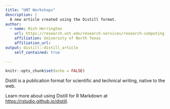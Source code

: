 ```yaml
---
title: "UNT Workshops"
description: |
  A new article created using the Distill format.
author:
  - name: Rich Herrington 
    url: https://research.unt.edu/research-services/research-computing
    affiliation: University of North Texas
    affiliation_url:
output: distill::distill_article
    self_contained: true
    
---
```


```r
knitr::opts_chunk$set(echo = FALSE)
```

Distill is a publication format for scientific and technical writing, native to the web. 

Learn more about using Distill for R Markdown at <https://rstudio.github.io/distill>.





